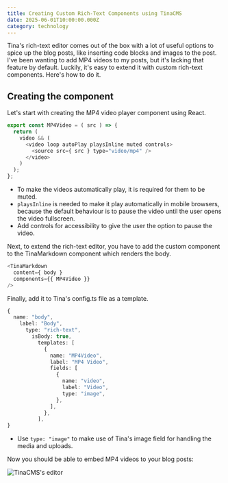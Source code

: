 ```yaml
---
title: Creating Custom Rich-Text Components using TinaCMS
date: 2025-06-01T10:00:00.000Z
category: technology
---
```


Tina's rich-text editor comes out of the box with a lot of useful options to spice up the blog posts, like inserting code blocks and images to the post. I've been wanting to add MP4 videos to my posts, but it's lacking that feature by default. Luckily, it's easy to extend it with custom rich-text components. Here's how to do it.

## Creating the component

Let's start with creating the MP4 video player component using React.

```javascript
export const MP4Video = ( src ) => {
  return (
    video && (
      <video loop autoPlay playsInline muted controls>
        <source src={ src } type="video/mp4" />
      </video>
    )
  );
};
```

* To make the videos automatically play, it is required for them to be muted.
* `playsInline` is needed to make it play automatically in mobile browsers, because the default behaviour is to pause the video until the user opens the video fullscreen.
* Add controls for accessibility to give the user the option to pause the video.

Next, to extend the rich-text editor, you have to add the custom component to the TinaMarkdown component which renders the body.

```javascript
<TinaMarkdown
  content={ body }
  components={{ MP4Video }}
/>
```

Finally, add it to Tina's config.ts file as a template.

```typescript
{
  name: "body",
    label: "Body",
      type: "rich-text",
        isBody: true,
          templates: [
            {
              name: "MP4Video",
              label: "MP4 Video",
              fields: [
                {
                  name: "video",
                  label: "Video",
                  type: "image",
                },
              ],
            },
          ], 
}
```

* Use `type: "image"` to make use of Tina's image field for handling the media and uploads.

Now you should be able to embed MP4 videos to your blog posts:

![TinaCMS's editor](https://res.cloudinary.com/di81zcvbz/image/upload/v1752967900/Technology/embed_MP4_TinaCMS_py2avh.png)
